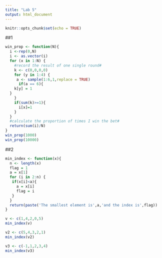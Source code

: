 ```yaml
---
title: "Lab 5"
output: html_document
---
```


```r
knitr::opts_chunk$set(echo = TRUE)
```

##1
```r
win_prop <- function(N){
  i <-rep(0,N)
  i <- as.vector(i)
  for (x in 1:N) {
    #record the result of one single round#
    k <- c(0,0,0,0)
    for (y in 1:4) {
     a <- sample(1:6,1,replace = TRUE)
      if(a == 6){
    k[y] = 1
  }
    }
    if(sum(k)>=1){
      i[x]=1
    }
  }
  #calculate the proportion of times I win the bet#
  return(sum(i)/N)
}
win_prop(1000)
win_prop(10000)
```



##2
```r
min_index <- function(x){
  n <- length(x)
  flag = 1
  a = x[1]
  for (i in 2:n) {
   if(x[i]<a){
     a = x[i]
     flag = i
   } 
  }
  return(paste('The smallest element is',a,'and the index is',flag))
}

v <- c(1,4,2,0,5)
min_index(v)

v2 <- c(5,4,3,2,1)
min_index(v2)

v3 <- c(-1,1,2,3,4)
min_index(v3)
```




